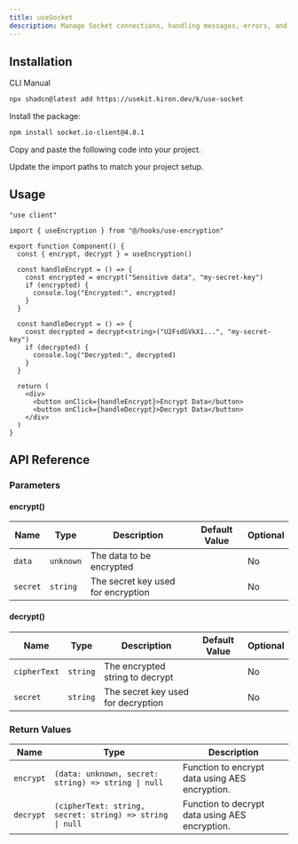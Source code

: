 ```yaml
---
title: useSocket
description: Manage Socket connections, handling messages, errors, and connection states.
---
```


<ComponentPreview name="use-socket-demo" />

## Installation

<CodeTabs>

<TabsList>
  <TabsTrigger value="cli">CLI</TabsTrigger>
  <TabsTrigger value="manual">Manual</TabsTrigger>
</TabsList>

<TabsContent value="cli">

```bash
npx shadcn@latest add https://usekit.kiron.dev/k/use-socket
```

</TabsContent>

<TabsContent value="manual">

<Steps>

<Step>Install the package:</Step>

```bash
npm install socket.io-client@4.8.1
```

<Step>Copy and paste the following code into your project.</Step>

<ComponentSource name="use-socket" />

<Step>Update the import paths to match your project setup.</Step>

</Steps>

</TabsContent>

</CodeTabs>

## Usage

```tsx {3, 6}
"use client"

import { useEncryption } from "@/hooks/use-encryption"

export function Component() {
  const { encrypt, decrypt } = useEncryption()

  const handleEncrypt = () => {
    const encrypted = encrypt("Sensitive data", "my-secret-key")
    if (encrypted) {
      console.log("Encrypted:", encrypted)
    }
  }

  const handleDecrypt = () => {
    const decrypted = decrypt<string>("U2FsdGVkX1...", "my-secret-key")
    if (decrypted) {
      console.log("Decrypted:", decrypted)
    }
  }

  return (
    <div>
      <button onClick={handleEncrypt}>Encrypt Data</button>
      <button onClick={handleDecrypt}>Decrypt Data</button>
    </div>
  )
}
```

## API Reference

### Parameters

#### encrypt()

| Name     | Type      | Description                        | Default Value | Optional |
| -------- | --------- | ---------------------------------- | ------------- | -------- |
| `data`   | `unknown` | The data to be encrypted           |               | No       |
| `secret` | `string`  | The secret key used for encryption |               | No       |

#### decrypt()

| Name         | Type     | Description                        | Default Value | Optional |
| ------------ | -------- | ---------------------------------- | ------------- | -------- |
| `cipherText` | `string` | The encrypted string to decrypt    |               | No       |
| `secret`     | `string` | The secret key used for decryption |               | No       |

### Return Values

| Name      | Type                                                     | Description                                    |
| --------- | -------------------------------------------------------- | ---------------------------------------------- |
| `encrypt` | `(data: unknown, secret: string) => string \| null`      | Function to encrypt data using AES encryption. |
| `decrypt` | `(cipherText: string, secret: string) => string \| null` | Function to decrypt data using AES encryption. |
